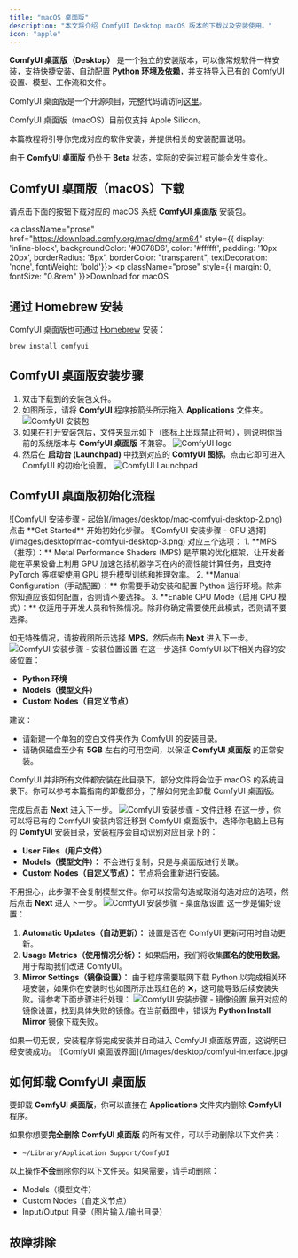 ```yaml
---
title: "macOS 桌面版"
description: "本文将介绍 ComfyUI Desktop macOS 版本的下载以及安装使用。"
icon: "apple"
---
```



**ComfyUI 桌面版（Desktop）** 是一个独立的安装版本，可以像常规软件一样安装，支持快捷安装、自动配置 **Python 环境及依赖**，并支持导入已有的 ComfyUI 设置、模型、工作流和文件。

ComfyUI 桌面版是一个开源项目，完整代码请访问[这里](https://github.com/Comfy-Org/desktop)。

<Note>ComfyUI 桌面版（macOS）目前仅支持 Apple Silicon。</Note>

本篇教程将引导你完成对应的软件安装，并提供相关的安装配置说明。

<Warning>由于 **ComfyUI 桌面版** 仍处于 **Beta** 状态，实际的安装过程可能会发生变化。</Warning>

## ComfyUI 桌面版（macOS）下载

请点击下面的按钮下载对应的 macOS 系统 **ComfyUI 桌面版** 安装包。

<a className="prose" href="https://download.comfy.org/mac/dmg/arm64" style={{ display: 'inline-block', backgroundColor: '#0078D6', color: '#ffffff', padding: '10px 20px', borderRadius: '8px', borderColor: "transparent", textDecoration: 'none', fontWeight: 'bold'}}>
    <p className="prose" style={{ margin: 0, fontSize: "0.8rem" }}>Download for macOS</p>
</a>

## 通过 Homebrew 安装

ComfyUI 桌面版也可通过 [Homebrew](https://brew.sh/) 安装：

```
brew install comfyui
```

## ComfyUI 桌面版安装步骤

1.  双击下载到的安装包文件。
2.  如图所示，请将 **ComfyUI** 程序按箭头所示拖入 **Applications** 文件夹。
    ![ComfyUI 安装包](/images/desktop/mac-comfyui-desktop-0.png)
3.  如果在打开安装包后，文件夹显示如下（图标上出现禁止符号），则说明你当前的系统版本与 **ComfyUI 桌面版** 不兼容。
    ![ComfyUI logo](/images/desktop/mac-comfyui-desktop-0-1.png)
4.  然后在 **启动台 (Launchpad)** 中找到对应的 **ComfyUI 图标**，点击它即可进入 ComfyUI 的初始化设置。
    ![ComfyUI Launchpad](/images/desktop/mac-comfyui-desktop-1.jpg)

## ComfyUI 桌面版初始化流程

<Steps>
<Step title="开始界面">
  <Tabs>
      <Tab title="正常启动">
      ![ComfyUI 安装步骤 - 起始](/images/desktop/mac-comfyui-desktop-2.png)
      点击 **Get Started** 开始初始化步骤。
      </Tab>
      <Tab title="维护页">
      <MaintenancePage/>
      </Tab>
      </Tabs>
</Step>
<Step title="Select GPU（GPU 选择）">
![ComfyUI 安装步骤 - GPU 选择](/images/desktop/mac-comfyui-desktop-3.png)
对应三个选项：
1. **MPS（推荐）：** Metal Performance Shaders (MPS) 是苹果的优化框架，让开发者能在苹果设备上利用 GPU 加速包括机器学习在内的高性能计算任务，且支持 PyTorch 等框架使用 GPU 提升模型训练和推理效率。
2. **Manual Configuration（手动配置）：** 你需要手动安装和配置 Python 运行环境。除非你知道应该如何配置，否则请不要选择。
3. **Enable CPU Mode（启用 CPU 模式）：** 仅适用于开发人员和特殊情况。除非你确定需要使用此模式，否则请不要选择。
  
如无特殊情况，请按截图所示选择 **MPS**，然后点击 **Next** 进入下一步。
</Step>
<Step title="Install Location（安装位置）">
![ComfyUI 安装步骤 - 安装位置设置](/images/desktop/mac-comfyui-desktop-4.png)
在这一步选择 ComfyUI 以下相关内容的安装位置：
- **Python 环境**
- **Models（模型文件）**
- **Custom Nodes（自定义节点）**

建议：
- 请新建一个单独的空白文件夹作为 ComfyUI 的安装目录。
- 请确保磁盘至少有 **5GB** 左右的可用空间，以保证 **ComfyUI 桌面版** 的正常安装。

<Note>ComfyUI 并非所有文件都安装在此目录下，部分文件将会位于 macOS 的系统目录下。你可以参考本篇指南的卸载部分，了解如何完全卸载 ComfyUI 桌面版。</Note>

完成后点击 **Next** 进入下一步。
</Step>
<Step title="Migrate from Existing Installation（从已有安装迁移 - 可选）">
![ComfyUI 安装步骤 - 文件迁移](/images/desktop/mac-comfyui-desktop-5.png)
在这一步，你可以将已有的 ComfyUI 安装内容迁移到 ComfyUI 桌面版中。选择你电脑上已有的 **ComfyUI** 安装目录，安装程序会自动识别对应目录下的：
- **User Files（用户文件）**
- **Models（模型文件）：** 不会进行复制，只是与桌面版进行关联。
- **Custom Nodes（自定义节点）：** 节点将会重新进行安装。

不用担心，此步骤不会复制模型文件。你可以按需勾选或取消勾选对应的选项，然后点击 **Next** 进入下一步。
</Step>
<Step title="Desktop Settings（桌面版设置）">
![ComfyUI 安装步骤 - 桌面版设置](/images/desktop/mac-comfyui-desktop-6.png)
这一步是偏好设置：
1. **Automatic Updates（自动更新）：** 设置是否在 ComfyUI 更新可用时自动更新。
2. **Usage Metrics（使用情况分析）：** 如果启用，我们将收集**匿名的使用数据**，用于帮助我们改进 ComfyUI。
3. **Mirror Settings（镜像设置）：** 由于程序需要联网下载 Python 以完成相关环境安装，如果你在安装时也如图所示出现红色的 ❌，这可能导致后续安装失败。请参考下面步骤进行处理：
   ![ComfyUI 安装步骤 - 镜像设置](/images/desktop/mac-comfyui-desktop-7.png)
   展开对应的镜像设置，找到具体失败的镜像。在当前截图中，错误为 **Python Install Mirror** 镜像下载失败。
   <MirrorLinks/>  
</Step>
<Step title="完成安装">
如果一切无误，安装程序将完成安装并自动进入 ComfyUI 桌面版界面，这说明已经安装成功。
![ComfyUI 桌面版界面](/images/desktop/comfyui-interface.jpg)
</Step>
</Steps>

<FirstGeneration/>
<UpdateComfyui/>
<ExternalModelsDesktop/>
<DesktopVenv/>

## 如何卸载 ComfyUI 桌面版

要卸载 **ComfyUI 桌面版**，你可以直接在 **Applications** 文件夹内删除 **ComfyUI** 程序。

如果你想要**完全删除** **ComfyUI 桌面版** 的所有文件，可以手动删除以下文件夹：
- `~/Library/Application Support/ComfyUI`

以上操作**不会**删除你的以下文件夹。如果需要，请手动删除：
- Models（模型文件）
- Custom Nodes（自定义节点）
- Input/Output 目录（图片输入/输出目录）


## 故障排除

<TroubleshootingGpt/>
<TroubleshootingFeedback
log_path="~/Library/Logs/ComfyUI"
config_path="~/Library/Application Support/ComfyUI"
/>
